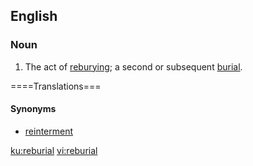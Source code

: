 ==English==
===Noun===
{{en-noun}}
# The act of [[rebury]]ing; a second or subsequent [[burial]].

====Translations===
{{trans-top|second or subsequent burial}}
{{trans-mid}}
{{trans-bottom}}

====Synonyms====
* [[reinterment]]

[[ku:reburial]]
[[vi:reburial]]